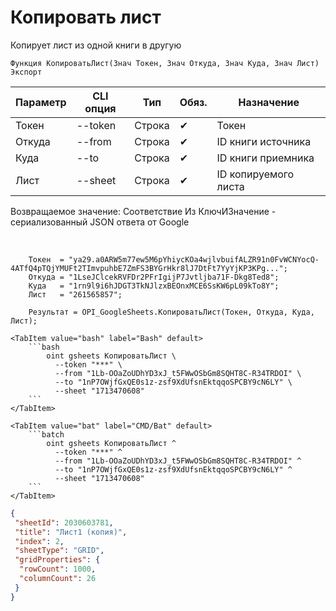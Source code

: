 ﻿---
sidebar_position: 3
---


# Копировать лист
 Копирует лист из одной книги в другую



`Функция КопироватьЛист(Знач Токен, Знач Откуда, Знач Куда, Знач Лист) Экспорт`

  | Параметр | CLI опция | Тип | Обяз. | Назначение |
  |-|-|-|-|-|
  | Токен | --token | Строка | &#x2714; | Токен |
  | Откуда | --from | Строка | &#x2714; | ID книги источника |
  | Куда | --to | Строка | &#x2714; | ID книги приемника |
  | Лист | --sheet | Строка | &#x2714; | ID копируемого листа |

  
  Возвращаемое значение:   Соответствие Из КлючИЗначение - сериализованный JSON ответа от Google

<br/>




```bsl title="Пример использования для 1С:Предприятие/OneScript"
    Токен  = "ya29.a0ARW5m77ew5M6pYhiycKOa4wjlvbuifALZR91n0FvWCNYocQ-4ATfQ4pTQjYMUFt2TImvpuhbE7ZmFS3BYGrHkr8lJ7DtFt7YyYjKP3KPg...";
    Откуда = "1LseJClcekRVFDr2PFrIgijP7Jvtljba71F-Dkg8Ted8";
    Куда   = "1rn9l9i6hJDGT3TkNJlzxBEOnxMCE6SsKW6pL09kTo8Y";
    Лист   = "261565857";

    Результат = OPI_GoogleSheets.КопироватьЛист(Токен, Откуда, Куда, Лист);
```
    

 <Tabs>
  
    <TabItem value="bash" label="Bash" default>
        ```bash
            oint gsheets КопироватьЛист \
              --token "***" \
              --from "1Lb-OOaZoUDhYD3xJ_t5FWwOSbGm8SQHT8C-R34TRDOI" \
              --to "1nP7OWjfGxQE0s1z-zsf9XdUfsnEktqqoSPCBY9cN6LY" \
              --sheet "1713470608"
        ```
    </TabItem>
  
    <TabItem value="bat" label="CMD/Bat" default>
        ```batch
            oint gsheets КопироватьЛист ^
              --token "***" ^
              --from "1Lb-OOaZoUDhYD3xJ_t5FWwOSbGm8SQHT8C-R34TRDOI" ^
              --to "1nP7OWjfGxQE0s1z-zsf9XdUfsnEktqqoSPCBY9cN6LY" ^
              --sheet "1713470608"
        ```
    </TabItem>
</Tabs>


```json title="Результат"
{
 "sheetId": 2030603781,
 "title": "Лист1 (копия)",
 "index": 2,
 "sheetType": "GRID",
 "gridProperties": {
  "rowCount": 1000,
  "columnCount": 26
 }
}
```
